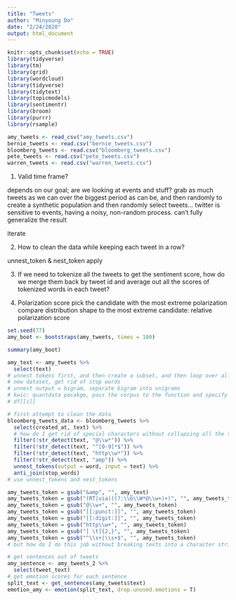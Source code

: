 ```yaml
---
title: "Tweets"
author: "Minyoung Do"
date: "2/24/2020"
output: html_document
---
```


```r
knitr::opts_chunk$set(echo = TRUE)
library(tidyverse)
library(tm)
library(grid)
library(wordcloud)
library(tidyverse)
library(tidytext)
library(topicmodels)
library(sentimentr)
library(broom)
library(purrr)
library(rsample)
```

```r
amy_tweets <- read_csv("amy_tweets.csv")
bernie_tweets <- read.csv("bernie_tweets.csv")
bloomberg_tweets <- read.csv("bloomberg_tweets.csv")
pete_tweets <- read.csv("pete_tweets.csv")
warren_tweets <- read.csv("warren_tweets.csv")
```

1. Valid time frame?

depends on our goal; are we looking at events and stuff?
grab as much tweets as we can over the biggest period as can be, and then randomly 
to create a synthetic population and then randomly select tweets... 
twitter is sensitive to events, having a noisy, non-random process.
can't fully generalize the result

iterate 

2. How to clean the data while keeping each tweet in a row?

unnest_token & nest_token
apply 

3. If we need to tokenize all the tweets to get the sentiment score, how do we merge them back by tweet id and average out all the scores of tokenized words in each tweet?

4. Polarization score
pick the candidate with the most extreme polarization
compare distribution shape to the most extreme candidate: relative polarization score



```r
set.seed(77)
amy_boot <- bootstraps(amy_tweets, times = 100)

summary(amy_boot)
```

```r

amy_text <- amy_tweets %>%
  select(text)
# unnest tokens first, and then create a subset, and then loop over all the documents...
# new dataset, get rid of stop words
# unnest output = bigram, separate bigram into unigrams
# kwic: quantdata pacakge, pass the corpus to the function and specify the keyword
# df[[i]]

# first attempt to clean the data
bloomberg_tweets_data <- bloomberg_tweets %>%
  select(created_at, text) %>%
  # how do I get rid of special characters without collapsing all the tweets into words?
  filter(!str_detect(text, "@\\w*")) %>%
  filter(!str_detect(text, "^[0-9]*$")) %>%
  filter(!str_detect(text, "http\\w*")) %>%
  filter(!str_detect(text, "amp")) %>%
  unnest_tokens(output = word, input = text) %>%
  anti_join(stop_words)
# use unnest_tokens and nest_tokens

amy_tweets_token = gsub("&amp", "", amy_text)
amy_tweets_token = gsub("(RT|via)((?:\\b\\W*@\\w+)+)", "", amy_tweets_token)
amy_tweets_token = gsub("@\\w+", "", amy_tweets_token)
amy_tweets_token = gsub("[[:punct:]]", "", amy_tweets_token)
amy_tweets_token = gsub("[[:digit:]]", "", amy_tweets_token)
amy_tweets_token = gsub("http\\w+", "", amy_tweets_token)
amy_tweets_token = gsub("[ \t]{2,}", "", amy_tweets_token)
amy_tweets_token = gsub("^\\s+|\\s+$", "", amy_tweets_token)
# but how do I do this job without breaking texts into a character string?

# get sentences out of tweets
amy_sentence <- amy_tweets_2 %>%
  select(tweet_text)
# get emotion scores for each sentence
split_text <- get_sentences(amy_tweets$text)
emotion_amy <- emotion(split_text, drop.unused.emotions = T)
```

